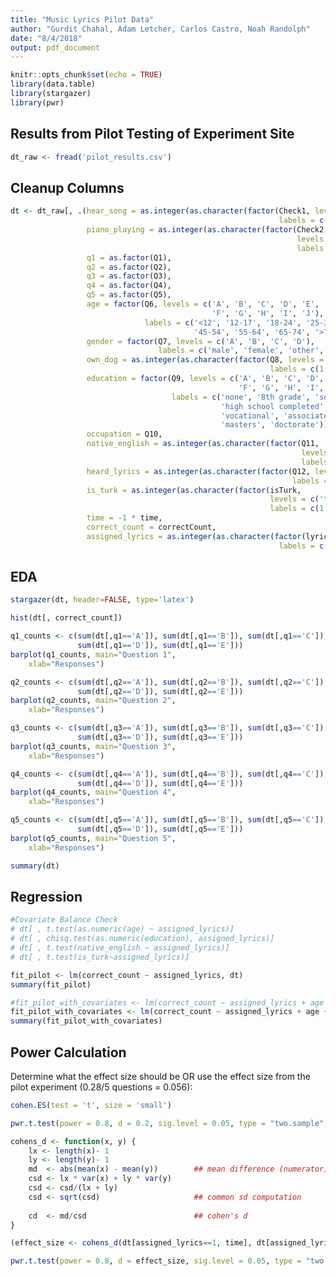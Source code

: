 ```yaml
---
title: "Music Lyrics Pilot Data"
author: "Gurdit Chahal, Adam Letcher, Carlos Castro, Noah Randolph"
date: "8/4/2018"
output: pdf_document
---
```


```r
knitr::opts_chunk$set(echo = TRUE)
library(data.table)
library(stargazer)
library(pwr)
```

## Results from Pilot Testing of Experiment Site

```r
dt_raw <- fread('pilot_results.csv')
```

## Cleanup Columns

```r
dt <- dt_raw[, .(hear_song = as.integer(as.character(factor(Check1, levels = c('A', 'B'),
                                                            labels = c(1, 0)))), 
                 piano_playing = as.integer(as.character(factor(Check2, 
                                                                levels = c('A', 'B'), 
                                                                labels = c(1, 0)))),
                 q1 = as.factor(Q1), 
                 q2 = as.factor(Q2), 
                 q3 = as.factor(Q3),
                 q4 = as.factor(Q4),
                 q5 = as.factor(Q5),
                 age = factor(Q6, levels = c('A', 'B', 'C', 'D', 'E',
                                             'F', 'G', 'H', 'I', 'J'),
                              labels = c('<12', '12-17', '18-24', '25-34', '35-44',
                                         '45-54', '55-64', '65-74', '>75', 'decline')),
                 gender = factor(Q7, levels = c('A', 'B', 'C', 'D'), 
                                 labels = c('male', 'female', 'other', 'decline')),
                 own_dog = as.integer(as.character(factor(Q8, levels = c('A', 'B'), 
                                                          labels = c(1, 0)))),
                 education = factor(Q9, levels = c('A', 'B', 'C', 'D', 'E', 
                                                   'F', 'G', 'H', 'I', 'J'), 
                                    labels = c('none', '8th grade', 'some high school',
                                               'high school completed', 'some college', 
                                               'vocational', 'associates', 'bachelors', 
                                               'masters', 'doctorate')),
                 occupation = Q10, 
                 native_english = as.integer(as.character(factor(Q11, 
                                                                 levels = c('A', 'B'), 
                                                                 labels = c(1, 0)))), 
                 heard_lyrics = as.integer(as.character(factor(Q12, levels = c('A', 'B'),
                                                               labels = c(1, 0)))),
                 is_turk = as.integer(as.character(factor(isTurk, 
                                                          levels = c('true', 'null'),
                                                          labels = c(1, 0)))),
                 time = -1 * time, 
                 correct_count = correctCount, 
                 assigned_lyrics = as.integer(as.character(factor(lyrics, levels = c('true', 'false'),
                                                            labels = c(1, 0)))))]
```

## EDA

```r
stargazer(dt, header=FALSE, type='latex')
```

```r
hist(dt[, correct_count])
```


```r
q1_counts <- c(sum(dt[,q1=='A']), sum(dt[,q1=='B']), sum(dt[,q1=='C']),
               sum(dt[,q1=='D']), sum(dt[,q1=='E']))  
barplot(q1_counts, main="Question 1",
  	xlab="Responses")
```
```r
q2_counts <- c(sum(dt[,q2=='A']), sum(dt[,q2=='B']), sum(dt[,q2=='C']),
               sum(dt[,q2=='D']), sum(dt[,q2=='E']))  
barplot(q2_counts, main="Question 2",
  	xlab="Responses")
```
```r
q3_counts <- c(sum(dt[,q3=='A']), sum(dt[,q3=='B']), sum(dt[,q3=='C']),
               sum(dt[,q3=='D']), sum(dt[,q3=='E']))  
barplot(q3_counts, main="Question 3",
  	xlab="Responses")
```



```r
q4_counts <- c(sum(dt[,q4=='A']), sum(dt[,q4=='B']), sum(dt[,q4=='C']),
               sum(dt[,q4=='D']), sum(dt[,q4=='E']))  
barplot(q4_counts, main="Question 4",
  	xlab="Responses")
```

```r
q5_counts <- c(sum(dt[,q5=='A']), sum(dt[,q5=='B']), sum(dt[,q5=='C']),
               sum(dt[,q5=='D']), sum(dt[,q5=='E']))  
barplot(q5_counts, main="Question 5",
  	xlab="Responses")
```
```r
summary(dt)
```


## Regression

```r
#Covariate Balance Check
# dt[ , t.test(as.numeric(age) ~ assigned_lyrics)]
# dt[ , chisq.test(as.numeric(education), assigned_lyrics)]
# dt[ , t.test(native_english ~ assigned_lyrics)]
# dt[ , t.test(is_turk~assigned_lyrics)]
```


```r
fit_pilot <- lm(correct_count ~ assigned_lyrics, dt)
summary(fit_pilot)
```

```r
#fit_pilot_with_covariates <- lm(correct_count ~ assigned_lyrics + age + education + is_turk + time, dt)
fit_pilot_with_covariates <- lm(correct_count ~ assigned_lyrics + age + education + is_turk, dt)
summary(fit_pilot_with_covariates)
```


## Power Calculation

Determine what the effect size should be OR use the effect size from the pilot experiment (0.28/5 questions = 0.056):
```r
cohen.ES(test = 't', size = 'small')
```


```r
pwr.t.test(power = 0.8, d = 0.2, sig.level = 0.05, type = "two.sample", alternative = "greater")
```



```r
cohens_d <- function(x, y) {
    lx <- length(x)- 1
    ly <- length(y)- 1
    md  <- abs(mean(x) - mean(y))        ## mean difference (numerator)
    csd <- lx * var(x) + ly * var(y)
    csd <- csd/(lx + ly)
    csd <- sqrt(csd)                     ## common sd computation
    
    cd  <- md/csd                        ## cohen's d
}

(effect_size <- cohens_d(dt[assigned_lyrics==1, time], dt[assigned_lyrics==0, time]))

pwr.t.test(power = 0.8, d = effect_size, sig.level = 0.05, type = "two.sample")
```
